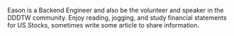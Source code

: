 Eason is a Backend Engineer and also be the volunteer and speaker in the DDDTW community. Enjoy reading, jogging, and study financial statements for US Stocks, sometimes write some article to share information.
